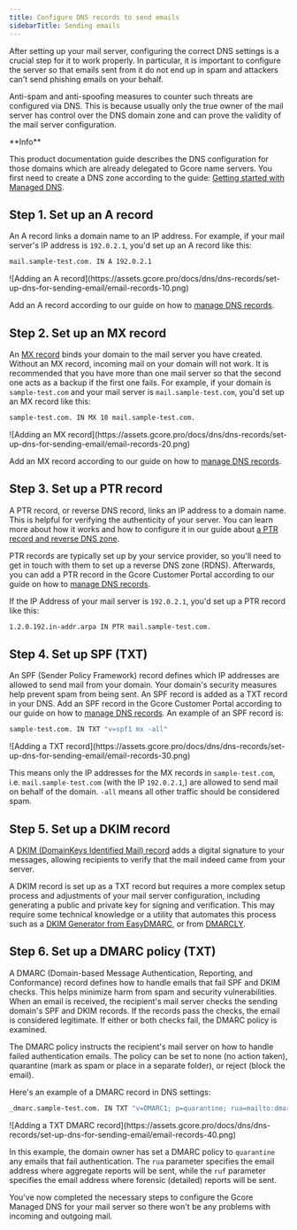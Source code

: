 ---
title: Configure DNS records to send emails
sidebarTitle: Sending emails
---

After setting up your mail server, configuring the correct DNS settings is a crucial step for it to work properly. In particular, it is important to configure the server so that emails sent from it do not end up in spam and attackers can't send phishing emails on your behalf.

Anti-spam and anti-spoofing measures to counter such threats are configured via DNS. This is because usually only the true owner of the mail server has control over the DNS domain zone and can prove the validity of the mail server configuration.

<Info>
**Info**

This product documentation guide describes the DNS configuration for those domains which are already delegated to Gcore name servers. You first need to create a DNS zone according to the guide: [Getting started with Managed DNS](/dns/manage-a-dns-zone).
</Info>

## Step 1. Set up an A record

An A record links a domain name to an IP address. For example, if your mail server's IP address is `192.0.2.1`, you'd set up an A record like this:

```sh
mail.sample-test.com. IN A 192.0.2.1
 ```


<Frame>![Adding an A record](https://assets.gcore.pro/docs/dns/dns-records/set-up-dns-for-sending-email/email-records-10.png)</Frame>



Add an A record according to our guide on how to [manage DNS records](/dns/dns-records/manage-dns-records-non-advanced-interface-mode).

## Step 2. Set up an MX record

An [MX record](https://gcore.com/learning/dns-mx-record-explained/) binds your domain to the mail server you have created. Without an MX record, incoming mail on your domain will not work. It is recommended that you have more than one mail server so that the second one acts as a backup if the first one fails. For example, if your domain is `sample-test.com` and your mail server is `mail.sample-test.com`, you'd set up an MX record like this:

```sh
sample-test.com. IN MX 10 mail.sample-test.com.
 ```


<Frame>![Adding an MX record](https://assets.gcore.pro/docs/dns/dns-records/set-up-dns-for-sending-email/email-records-20.png)</Frame>



Add an MX record according to our guide on how to [manage DNS records](/dns/dns-records/manage-dns-records-non-advanced-interface-mode).

## Step 3. Set up a PTR record

A PTR record, or reverse DNS record, links an IP address to a domain name. This is helpful for verifying the authenticity of your server. You can learn more about how it works and how to configure it in our guide about [a PTR record and reverse DNS zone](/dns/dns-records/set-up-a-ptr-record-and-reverse-dns-zone).

PTR records are typically set up by your service provider, so you'll need to get in touch with them to set up a reverse DNS zone (RDNS). Afterwards, you can add a PTR record in the Gcore Customer Portal according to our guide on how to [manage DNS records](/dns/dns-records/manage-dns-records-non-advanced-interface-mode).

If the IP Address of your mail server is `192.0.2.1`, you'd set up a PTR record like this:

```sh
1.2.0.192.in-addr.arpa IN PTR mail.sample-test.com.
 ```

## Step 4. Set up SPF (TXT)

An SPF (Sender Policy Framework) record defines which IP addresses are allowed to send mail from your domain. Your domain's security measures help prevent spam from being sent. An SPF record is added as a TXT record in your DNS. Add an SPF record in the Gcore Customer Portal according to our guide on how to [manage DNS records](/dns/dns-records/manage-dns-records-non-advanced-interface-mode). An example of an SPF record is:

```sh
sample-test.com. IN TXT "v=spf1 mx -all"
 ```


<Frame>![Adding a TXT record](https://assets.gcore.pro/docs/dns/dns-records/set-up-dns-for-sending-email/email-records-30.png)</Frame>



This means only the IP addresses for the MX records in `sample-test.com`, i.e. `mail.sample-test.com` (with the IP `192.0.2.1`,) are allowed to send mail on behalf of the domain. `-all` means all other traffic should be considered spam.

## Step 5. Set up a DKIM record

A [DKIM (DomainKeys Identified Mail) record](https://gcore.com/learning/what-is-a-dkim-record) adds a digital signature to your messages, allowing recipients to verify that the mail indeed came from your server.

A DKIM record is set up as a TXT record but requires a more complex setup process and adjustments of your mail server configuration, including generating a public and private key for signing and verification. This may require some technical knowledge or a utility that automates this process such as a [DKIM Generator from EasyDMARC](https://easydmarc.com/tools/dkim-record-generator), or from [DMARCLY](https://dmarcly.com/tools/dkim-record-generator).

## Step 6. Set up a DMARC policy (TXT)

A DMARC (Domain-based Message Authentication, Reporting, and Conformance) record defines how to handle emails that fail SPF and DKIM checks. This helps minimize harm from spam and security vulnerabilities. When an email is received, the recipient's mail server checks the sending domain's SPF and DKIM records. If the records pass the checks, the email is considered legitimate. If either or both checks fail, the DMARC policy is examined.

The DMARC policy instructs the recipient's mail server on how to handle failed authentication emails. The policy can be set to none (no action taken), quarantine (mark as spam or place in a separate folder), or reject (block the email).

Here's an example of a DMARC record in DNS settings:

```sh
_dmarc.sample-test.com. IN TXT "v=DMARC1; p=quarantine; rua=mailto:dmarc@sample-test.com; ruf=mailto:dmarc-forensics@sample-test.com;"
 ```


<Frame>![Adding a TXT DMARC record](https://assets.gcore.pro/docs/dns/dns-records/set-up-dns-for-sending-email/email-records-40.png)</Frame>



In this example, the domain owner has set a DMARC policy to `quarantine` any emails that fail authentication. The `rua` parameter specifies the email address where aggregate reports will be sent, while the `ruf` parameter specifies the email address where forensic (detailed) reports will be sent.


You've now completed the necessary steps to configure the Gcore Managed DNS for your mail server so there won't be any problems with incoming and outgoing mail.
